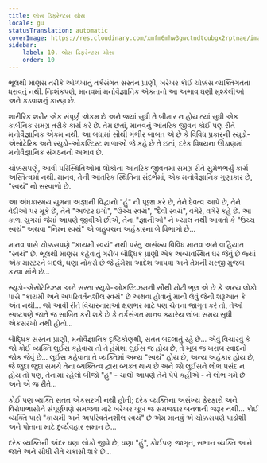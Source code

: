 ```yaml
---
title: લોસ ડિફરેન્ટસ યોસ
locale: gu
statusTranslation: automatic
coverImage: https://res.cloudinary.com/xmfm6mhw3gwctndtcubgx2rptnae/image/upload/v1740468922/small_cover_tratado_de_psicologia_revolucionaria_a4c0dca4e0.webp
sidebar:
    label: 10. લોસ ડિફરેન્ટસ યોસ
    order: 10
---
```

ભૂલથી માણસ તરીકે ઓળખાતું તર્કસંગત સસ્તન પ્રાણી, ખરેખર કોઈ ચોક્કસ વ્યક્તિગતતા ધરાવતું નથી. નિઃશંકપણે, માનવમાં મનોવૈજ્ઞાનિક એકતાનો આ અભાવ ઘણી મુશ્કેલીઓ અને કડવાશનું કારણ છે.

શારીરિક શરીર એક સંપૂર્ણ એકમ છે અને જ્યાં સુધી તે બીમાર ન હોય ત્યાં સુધી એક કાર્બનિક સમગ્ર તરીકે કાર્ય કરે છે. તેમ છતાં, માનવનું આંતરિક જીવન કોઈ પણ રીતે મનોવૈજ્ઞાનિક એકમ નથી. આ બધામાં સૌથી ગંભીર બાબત એ છે કે વિવિધ પ્રકારની સ્યુડો-એસોટેરિક અને સ્યુડો-ઓકલ્ટિસ્ટ શાળાઓ જે કહે છે તે છતાં, દરેક વિષયના ઊંડાણમાં મનોવૈજ્ઞાનિક સંગઠનનો અભાવ છે.

ચોક્કસપણે, આવી પરિસ્થિતિઓમાં લોકોના આંતરિક જીવનમાં સમગ્ર રીતે સુમેળભર્યું કાર્ય અસ્તિત્વમાં નથી. માનવ, તેની આંતરિક સ્થિતિના સંદર્ભમાં, એક મનોવૈજ્ઞાનિક ગુણાકાર છે, "સ્વયં" નો સરવાળો છે.

આ અંધકારમય યુગના અજ્ઞાની વિદ્વાનો "હું" ની પૂજા કરે છે, તેને દેવત્વ આપે છે, તેને વેદીઓ પર મૂકે છે, તેને "અલ્ટર ઇગો", "ઉચ્ચ સ્વયં", "દૈવી સ્વયં", વગેરે, વગેરે કહે છે. આ કાળા યુગમાં જેમાં આપણે જીવીએ છીએ, તેના "જ્ઞાનીઓ" ને ખ્યાલ નથી આવતો કે "ઉચ્ચ સ્વયં" અથવા "નિમ્ન સ્વયં" એ બહુવચન અહંકારના બે વિભાગો છે...

માનવ પાસે ચોક્કસપણે "કાયમી સ્વયં" નથી પરંતુ અસંખ્ય વિવિધ માનવ અને વાહિયાત "સ્વયં" છે. ભૂલથી માણસ કહેવાતું ગરીબ બૌદ્ધિક પ્રાણી એક અવ્યવસ્થિત ઘર જેવું છે જ્યાં એક માસ્ટરને બદલે, ઘણા નોકરો છે જે હંમેશા આદેશ આપવા અને તેમની મરજી મુજબ કરવા માંગે છે...

સ્યુડો-એસોટેરિઝમ અને સસ્તા સ્યુડો-ઓકલ્ટિઝમની સૌથી મોટી ભૂલ એ છે કે અન્ય લોકો પાસે "કાયમી અને અપરિવર્તનશીલ સ્વયં" છે અથવા હોવાનું માની લેવું જેની શરૂઆત કે અંત નથી... જો આવી રીતે વિચારનારાઓ ક્ષણભર માટે પણ ચેતના જાગૃત કરે તો, તેઓ સ્પષ્ટપણે જાતે જ સાબિત કરી શકે છે કે તર્કસંગત માનવ ક્યારેય લાંબા સમય સુધી એકસરખો નથી હોતો...

બૌદ્ધિક સસ્તન પ્રાણી, મનોવૈજ્ઞાનિક દૃષ્ટિકોણથી, સતત બદલાતું રહે છે... એવું વિચારવું કે જો કોઈ વ્યક્તિ લુઈસ કહેવાય તો તે હંમેશા લુઈસ જ હોય ​​છે, તે ખૂબ જ ખરાબ સ્વાદનો જોક જેવું છે... લુઈસ કહેવાતા તે વ્યક્તિમાં અન્ય "સ્વયં" હોય છે, અન્ય અહંકાર હોય છે, જે જુદા જુદા સમયે તેના વ્યક્તિત્વ દ્વારા વ્યક્ત થાય છે અને જો લુઈસને લોભ પસંદ ન હોય તો પણ, તેનામાં રહેલો બીજો "હું" - ચાલો આપણે તેને પેપે કહીએ - ને લોભ ગમે છે અને એ જ રીતે...

કોઈ પણ વ્યક્તિ સતત એકસરખી નથી હોતી; દરેક વ્યક્તિના અસંખ્ય ફેરફારો અને વિરોધાભાસોને સંપૂર્ણપણે સમજવા માટે ખરેખર ખૂબ જ સમજદાર બનવાની જરૂર નથી... કોઈ વ્યક્તિ પાસે "કાયમી અને અપરિવર્તનશીલ સ્વયં" છે એમ માનવું એ ચોક્કસપણે પાડોશી અને પોતાના માટે દુર્વ્યવહાર સમાન છે...

દરેક વ્યક્તિની અંદર ઘણા લોકો જીવે છે, ઘણા "હું", કોઈપણ જાગૃત, સભાન વ્યક્તિ આને જાતે અને સીધી રીતે ચકાસી શકે છે...

